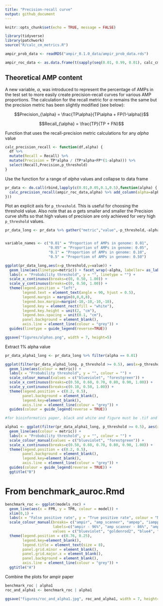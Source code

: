 ```yaml
---
title: "Precision-recall curve"
output: github_document
---
```


```r
knitr::opts_chunk$set(echo = TRUE, message = FALSE)
```

```r
library(tidyverse)
library(patchwork)
source("R/calc_cm_metrics.R")
```

```r
ampir_prob_data <- readRDS("ampir_0.1.0_data/ampir_prob_data.rds")

```

```r
ampir_roc_data <- as.data.frame(t(sapply(seq(0.01, 0.99, 0.01), calc_cm_metrics, ampir_prob_data)))
```


## Theoretical AMP content

A new variable, $\alpha$, was introduced to represent the percentage of AMPs in the test set to more easily create precision-recall curves for various AMP proportions. The calculation for the recall metric for $\alpha$ remains the same but the precision metric has been slightly modified (see below):



$$Precision_{\alpha} = \frac{TP\alpha}{TP\alpha + FP(1-\alpha)}$$

$$Recall_{\alpha} = \frac{TP}{TP + FN}$$

Function that uses the recall-precision metric calculations for any $alpha$ value
```r
calc_precision_recall <- function(df,alpha) {
  df %>% 
  mutate(Recall = Recall) %>% 
  mutate(Precision = TP*alpha / (TP*alpha+FP*(1-alpha))) %>% 
  select(Recall,Precision,p_threshold)
}
```

Use the function for a range of $alpha$ values and collapse to data frame

```r
pr_data <- do.call(rbind,lapply(c(0.01,0.05,0.1,0.5),function(alpha) {
  calc_precision_recall(ampir_roc_data,alpha) %>% add_column(alpha=alpha)
}))
```


Plot an explicit axis for `p_threshold`. This is useful for choosing the threshold value. Also note that as $\alpha$ gets smaller and smaller the Precision curve shifts so that high values of precision are only achieved for very high `p_threshold` values.

```r
pr_data_long <- pr_data %>% gather("metric","value",-p_threshold,-alpha)


variable_names <- c("0.01" = "Proportion of AMPs in genome: 0.01",
                    "0.05" = "Proportion of AMPs in genome: 0.05",
                    "0.1" = "Proportion of AMPs in genome: 0.10",
                    "0.5" = "Proportion of AMPs in genome: 0.50")
```


```r
ggplot(pr_data_long,aes(x=p_threshold,y=value)) + 
  geom_line(aes(linetype=metric)) + facet_wrap(~alpha, labeller= as_labeller(variable_names)) +
  labs(x = "Probability threshold", y = "", linetype = "") +
  scale_x_continuous(breaks=c(0, 0.50, 1.00)) +
  scale_y_continuous(breaks=c(0, 0.50, 1.00)) +
  theme(legend.position = "left",
        legend.text = element_text(angle = 90, hjust = 0.5),
        legend.margin = margin(0,0,0,8),
        legend.box.margin=margin(-10,-10,-10,-10),
        legend.key = element_rect(fill = "white"),
        legend.key.height = unit(2, "cm"),
        legend.box.spacing = unit(0.1, "cm"),
        panel.background = element_blank(),
        axis.line = element_line(colour = "grey")) +
  guides(linetype = guide_legend(reverse=TRUE))
```


```r
ggsave("figures/alphas.png", width = 7, height=5)
```

Extract 1% alpha value
```r
pr_data_alpha1_long <- pr_data_long %>% filter(alpha == 0.01)
```

```r
ggplot(filter(pr_data_alpha1_long, p_threshold >= 0.5), aes(x=p_threshold, y=value)) + 
  geom_line(aes(colour = metric)) + 
  labs(x = "Probability threshold", y = "", colour = "") +
  scale_colour_manual(values = c("blueviolet", "forestgreen")) +
  scale_x_continuous(breaks=c(0.50, 0.60, 0.70, 0.80, 0.90, 1.00)) +
  scale_y_continuous(breaks=c(0.10, 0.50, 1.00)) +
  theme(legend.position = c(0.2, 0.5),
        panel.background = element_blank(),
        legend.key=element_blank(),
        axis.line = element_line(colour = "grey")) +
  guides(colour = guide_legend(reverse = TRUE))

```



```r
#for bioinformatics paper, black and white and figure must be .tif and high resolution (1200 dpi for line drawing 350 d.p.i. for colour and half-tone artwork) https://academic.oup.com/bioinformatics/pages/instructions_for_authors

alpha1 <- ggplot(filter(pr_data_alpha1_long, p_threshold >= 0.5), aes(x=p_threshold, y=value)) + 
  geom_line(aes(colour = metric)) + 
  labs(x = "Probability threshold", y = "", colour = "") +
  scale_colour_manual(values = c("blueviolet", "forestgreen")) +
  scale_x_continuous(breaks=c(0.50, 0.60, 0.70, 0.80, 0.90, 1.00)) +
  theme(legend.position = c(0.2, 0.5),
        panel.background = element_blank(),
        legend.key=element_blank(),
        axis.line = element_line(colour = "grey")) +
  guides(colour = guide_legend(reverse = TRUE)) +
  ggtitle("B")
```

# From benchmark_auroc.Rmd
```r
benchmark_roc <- ggplot(models_roc) + 
  geom_line(aes(x = FPR, y = TPR, colour = model)) + 
  xlim(0,1) +
  labs(x = "False positive rate", y = "True positive rate", colour = "Model and AUC") +
  scale_colour_manual(breaks= c("ampir", "amp_scanner", "ampep", "iamppred"),
                      labels=c("ampir - 96%", "amp scanner - 86%", "ampep - 67%", "iamppred - 58%"),
                      values = c("blueviolet", "goldenrod2", "blue4", "cyan")) +
  theme(legend.position = c(0.76, 0.25),
        legend.key=element_blank(),
        legend.title = element_text(size = 8),
        panel.grid.minor = element_blank(),
        panel.grid.major.x = element_blank(),
        panel.background = element_blank(),
        axis.line = element_line(colour = "grey")) +
  ggtitle("A")

```


Combine the plots for ampir paper

```r
benchmark_roc | alpha1
roc_and_alpha1 <- benchmark_roc | alpha1
```


```r
ggsave("figures/roc_and_alpha1.jpg", roc_and_alpha1, width = 7, height=4)

```

